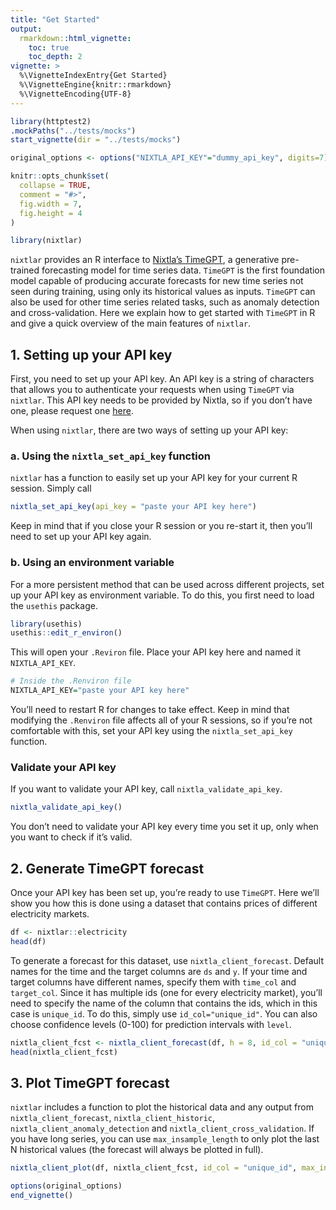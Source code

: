 ```yaml
---
title: "Get Started"
output: 
  rmarkdown::html_vignette:
    toc: true 
    toc_depth: 2
vignette: >
  %\VignetteIndexEntry{Get Started}
  %\VignetteEngine{knitr::rmarkdown}
  %\VignetteEncoding{UTF-8}
---
```

```r
library(httptest2)
.mockPaths("../tests/mocks")
start_vignette(dir = "../tests/mocks")

original_options <- options("NIXTLA_API_KEY"="dummy_api_key", digits=7)

knitr::opts_chunk$set(
  collapse = TRUE,
  comment = "#>", 
  fig.width = 7, 
  fig.height = 4
)
```

```r
library(nixtlar)
```

`nixtlar` provides an R interface to [Nixtla's TimeGPT](https://docs.nixtla.io/), a generative pre-trained forecasting model for time series data. `TimeGPT` is the first foundation model capable of producing accurate forecasts for new time series not seen during training, using only its historical values as inputs. `TimeGPT` can also be used for other time series related tasks, such as anomaly detection and cross-validation. Here we explain how to get started with `TimeGPT` in R and give a quick overview of the main features of `nixtlar`. 

## 1. Setting up your API key
First, you need to set up your API key. An API key is a string of characters that allows you to authenticate your requests when using `TimeGPT` via `nixtlar`. This API key needs to be provided by Nixtla, so if you don't have one, please request one [here](https://dashboard.nixtla.io/). 

When using `nixtlar`, there are two ways of setting up your API key: 

### a. Using the `nixtla_set_api_key` function 
`nixtlar` has a function to easily set up your API key for your current R session. Simply call 

```r
nixtla_set_api_key(api_key = "paste your API key here")
```

Keep in mind that if you close your R session or you re-start it, then you'll need to set up your API key again. 

### b. Using an environment variable 
For a more persistent method that can be used across different projects, set up your API key as environment variable. To do this, you first need to load the `usethis` package. 

```r
library(usethis)
usethis::edit_r_environ()
```

This will open your `.Reviron` file. Place your API key here and named it `NIXTLA_API_KEY`. 

```r
# Inside the .Renviron file 
NIXTLA_API_KEY="paste your API key here"
```

You'll need to restart R for changes to take effect. Keep in mind that modifying the `.Renviron` file affects all of your R sessions, so if you're not comfortable with this, set your API key using the `nixtla_set_api_key` function. 

### Validate your API key 
If you want to validate your API key, call `nixtla_validate_api_key`. 

```r
nixtla_validate_api_key()
```

You don't need to validate your API key every time you set it up, only when you want to check if it's valid. 

## 2. Generate TimeGPT forecast 
Once your API key has been set up, you're ready to use `TimeGPT`. Here we'll show you how this is done using a dataset that contains prices of different electricity markets. 

```r
df <- nixtlar::electricity
head(df)
```

To generate a forecast for this dataset, use `nixtla_client_forecast`. Default names for the time and the target columns are `ds` and `y`. If your time and target columns have different names, specify them with `time_col` and `target_col`. Since it has multiple ids (one for every electricity market), you'll need to specify the name of the column that contains the ids, which in this case is `unique_id`. To do this, simply use `id_col="unique_id"`. You can also choose confidence levels (0-100) for prediction intervals with `level`. 

```r
nixtla_client_fcst <- nixtla_client_forecast(df, h = 8, id_col = "unique_id", level = c(80,95))
head(nixtla_client_fcst)
```

## 3. Plot TimeGPT forecast 
`nixtlar` includes a function to plot the historical data and any output from `nixtla_client_forecast`, `nixtla_client_historic`, `nixtla_client_anomaly_detection` and `nixtla_client_cross_validation`. If you have long series, you can use `max_insample_length` to only plot the last N historical values (the forecast will always be plotted in full). 

```r
nixtla_client_plot(df, nixtla_client_fcst, id_col = "unique_id", max_insample_length = 200)
```

```r
options(original_options)
end_vignette()
```

